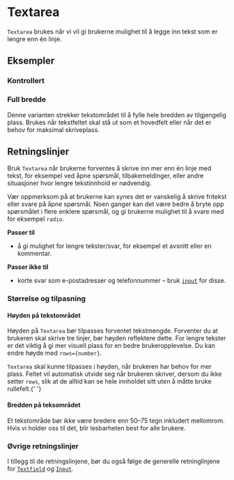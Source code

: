 

<Meta of={TextareaStories} />

# Textarea

`Textarea` brukes når vi vil gi brukerne mulighet til å legge inn tekst som er lengre enn én linje.

<Primary />
<Controls />

## Eksempler

### Kontrollert

<Canvas of={TextareaStories.Controlled} />

### Full bredde

Denne varianten strekker tekstområdet til å fylle hele bredden av tilgjengelig plass. Brukes når tekstfeltet skal stå ut som et hovedfelt eller når det er behov for maksimal skriveplass.

<Canvas of={TextareaStories.FullWidth} />

## Retningslinjer

Bruk `Textarea` når brukerne forventes å skrive inn mer enn én linje med tekst, for eksempel ved åpne spørsmål, tilbakemeldinger, eller andre situasjoner hvor lengre tekstinnhold er nødvendig.

Vær oppmerksom på at brukerne kan synes det er vanskelig å skrive fritekst eller svare på åpne spørsmål. Noen ganger kan det være bedre å bryte opp spørsmålet i flere enklere spørsmål, og gi brukerne mulighet til å svare med for eksempel `radio`.

**Passer til**

- å gi mulighet for lengre tekster/svar, for eksempel et avsnitt eller en kommentar.

**Passer ikke til**

- korte svar som e-postadresser og telefonnummer – bruk [`input`](/docs/components-input--docs) for disse.

### Størrelse og tilpasning

#### Høyden på tekstområdet

Høyden på `Textarea` bør tilpasses forventet tekstmengde. Forventer du at brukeren skal skrive tre linjer, bør høyden reflektere dette. For lengre tekster er det viktig å gi mer visuell plass for en bedre brukeropplevelse. Du kan endre høyde med `rows={number}`.

`Textarea` skal kunne tilpasses i høyden, når brukeren har behov for mer plass. Feltet
vil automatisk utvide seg når brukeren skriver, dersom du ikke setter `rows`, slik
at de alltid kan se hele innholdet sitt uten å måtte bruke rullefelt.{' '}

#### Bredden på teksområdet

Et tekstområde bør ikke være bredere enn 50–75 tegn inkludert mellomrom. Hvis vi holder oss til det, blir lesbarheten best for alle brukere.

### Øvrige retningslinjer

I tillegg til de retningslinjene, bør du også følge de generelle retninglinjene for [`Textfield`](/docs/components-Textfield--docs#retningslinjer) og [`Input`](/docs/components-input--docs#retningslinjer).
